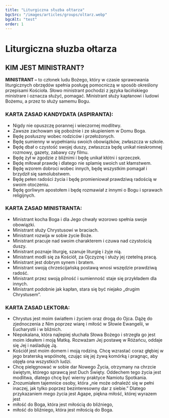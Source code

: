 ```yaml
---
title: "Liturgiczna słuzba ołtarza"
bgcSrc: "/images/articles/groups/oltarz.webp"
bgcAlt: "test"
order: 1
---
```


# Liturgiczna słuzba ołtarza

## KIM JEST MINISTRANT?

**MINISTRANT –** to członek ludu Bożego, który w czasie sprawowania liturgicznych obrzędów spełnia posługę pomocniczą w sposób określony przepisami Kościoła. Słowo ministrant pochodzi z języka łacińskiego ministrare i oznacza służyć, pomagać. Ministrant służy kapłanowi i ludowi Bożemu, a przez to służy samemu Bogu.

### KARTA ZASAD KANDYDATA (ASPIRANTA):

- Nigdy nie opuszczę porannej i wieczornej modlitwy.
- Zawsze zachowam się pobożnie i ze skupieniem w Domu Boga.
- Będę posłuszny wobec rodziców i przełożonych.
- Będę sumienny w wypełnianiu swoich obowiązków, zwłaszcza w szkole.
- Będę dbał o czystość swojej duszy, zwłaszcza będę unikał nieskromnej rozmowy, gazety, zabawy czy filmu.
- Będę żył w zgodzie z bliźnimi i będę unikał kłótni i sprzeczek.
- Będę miłował prawdę i dlatego nie splamię swoich ust kłamstwem.
- Będę wzorem dobroci wobec innych, będę wszystkim pomagał i brzydził się samolubstwem.
- Będę pełen radości życia i będę promieniował prawdziwą radością w swoim otoczeniu.
- Będę gorliwym apostołem i będę rozmawiał z innymi o Bogu i sprawach religijnych.

### KARTA ZASAD MINISTRANTA:

- Ministrant kocha Boga i dla Jego chwały wzorowo spełnia swoje obowiązki.
- Ministrant służy Chrystusowi w braciach.
- Ministrant rozwija w sobie życie Boże.
- Ministrant pracuje nad swoim charakterem i czuwa nad czystością duszy.
- Ministrant poznaje liturgię, szanuje liturgię i żyje nią.
- Ministrant modli się za Kościół, za Ojczyznę i służy jej rzetelną pracą.
- Ministrant jest dobrym synem i bratem.
- Ministrant swoją chrześcijańską postawą wnosi wszędzie prawdziwą radość.
- Ministrant przez swoją pilność i sumienność staje się przykładem dla innych.
- Ministrant podobnie jak kapłan, stara się być niejako „drugim Chrystusem”.

### KARTA ZASAD LEKTORA:

- Chrystus jest moim światłem i życiem oraz drogą do Ojca. Dążę do zjednoczenia z Nim poprzez wiarę i miłość w Słowie Ewangelii, w Eucharystii i w bliźnich.
- Niepokalana, która najlepiej słuchała Słowa Bożego i strzegła go jest moim ideałem i moją Matką. Rozważam Jej postawę w Różańcu, oddaje się Jej i naśladuję Ją.
- Kościół jest moim domem i moją rodziną. Chcę wzrastać coraz głębiej w jego braterską wspólnotę, czując się jej żywą komórką i pragnąc, aby objęła ona wszystkich ludzi.
- Chcę pielęgnować w sobie dar Nowego Życia, otrzymany na chrzcie świętym, którego sprawcą jest Duch Święty. Oddechem tego życia jest modlitwa, dlatego chcę być wierny praktyce Namiotu Spotkania.
- Zrozumiałem tajemnice osoby, która „nie może odnaleźć się w pełni inaczej, jak tylko poprzez bezinteresowny dar z siebie.” Dlatego przykazaniem mego życia jest Agape, piękna miłość, której wyrazem jest
- miłość do Boga, która jest miłością do bliźniego,
- miłość do bliźniego, która jest miłością do Boga.
